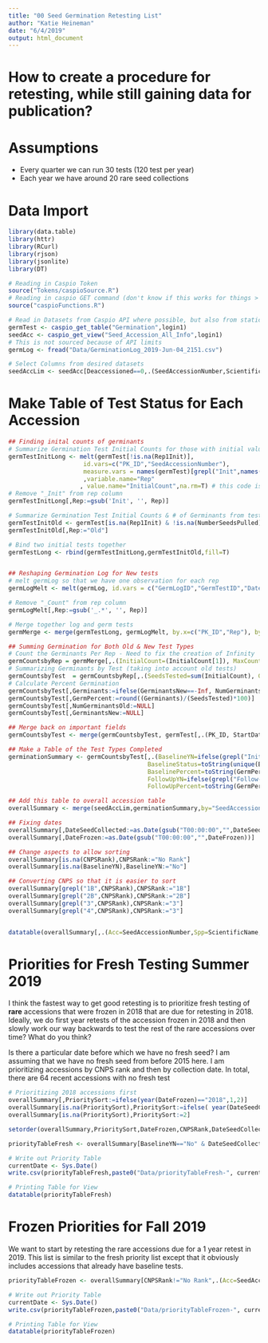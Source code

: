 ```yaml
---
title: "00 Seed Germination Retesting List"
author: "Katie Heineman"
date: "6/4/2019"
output: html_document
---
```


# How to create a procedure for retesting, while still gaining data for publication?

# Assumptions

+ Every quarter we can run 30 tests (120 test per year)
+ Each year we have around 20 rare seed collections

# Data Import
```r
library(data.table)
library(httr)
library(RCurl)
library(rjson)
library(jsonlite)
library(DT)

# Reading in Caspio Token
source("Tokens/caspioSource.R")
# Reading in caspio GET command (don't know if this works for things > 1000)
source("caspioFunctions.R")

# Read in Datasets from Caspio API where possible, but also from static sources where necessary
germTest <- caspio_get_table("Germination",login1)
seedAcc <- caspio_get_view("Seed_Accession_All_Info",login1)
# This is not sourced because of API limits
germLog <- fread("Data/GerminationLog_2019-Jun-04_2151.csv")

# Select Columns from desired datasets
seedAccLim <- seedAcc[Deaccessioned==0,.(SeedAccessionNumber,ScientificName,CNPSRank,LocalityName,DateSeedCollected,MaternalLinesSampled,DateFrozen)]
```

# Make Table of Test Status for Each Accession

```r

## Finding inital counts of germinants
# Summarize Germination Test Initial Counts for those with initial values in the initital count columns (new database format)
germTestInitLong <- melt(germTest[!is.na(Rep1Init)],
                     id.vars=c("PK_ID","SeedAccessionNumber"),
                     measure.vars = names(germTest)[grepl("Init",names(germTest))]
                     ,variable.name="Rep"
                    , value.name="InitialCount",na.rm=T) # this code is not performing correctly
# Remove "_Init" from rep column
germTestInitLong[,Rep:=gsub('Init', '', Rep)]

# Summarize Germination Test Initial Counts & # of Germinants from test in the old format
germTestInitOld <- germTest[is.na(Rep1Init) & !is.na(NumberSeedsPulled),.(PK_ID,SeedAccessionNumber, InitialCount=NumberSeedsPulled,NumGerminantsOld=NumGerminants)]
germTestInitOld[,Rep:="Old"]

# Bind two initial tests together
germTestLong <- rbind(germTestInitLong,germTestInitOld,fill=T)


## Reshaping Germination Log for New tests
# melt germLog so that we have one observation for each rep
germLogMelt <- melt(germLog, id.vars = c("GermLogID","GermTestID","DateChange", names(germLog)[15:18]), measure.vars = names(germLog)[5:14], variable.name="Rep",value.name="measurementCount",na.rm=T)

# Remove "_Count" from rep column
germLogMelt[,Rep:=gsub('_.*', '', Rep)]

# Merge together log and germ tests
germMerge <- merge(germTestLong, germLogMelt, by.x=c("PK_ID","Rep"), by.y=c("GermTestID","Rep"), all.x=T)

## Summing Germination for Both Old & New Test Types
# Count the Germinants Per Rep - Need to fix the creation of Infinity
germCountsbyRep = germMerge[,.(InitialCount=(InitialCount[1]), MaxCount = max(as.numeric(measurementCount),na.rm=T),NumGerminantsOld=NumGerminantsOld[1]), by=c("SeedAccessionNumber","PK_ID", "Rep")] 
# Summarizing Germinants by Test (taking into account old tests)
germCountsbyTest  = germCountsbyRep[,.(SeedsTested=sum(InitialCount), GerminantsNew =sum(MaxCount,na.rm=T),NumGerminantsOld=NumGerminantsOld[1] ), by=c("SeedAccessionNumber","PK_ID")]
# Calculate Percent Germination
germCountsbyTest[,Germinants:=ifelse(GerminantsNew==-Inf, NumGerminantsOld,GerminantsNew)]
germCountsbyTest[,GermPercent:=round((Germinants)/(SeedsTested)*100)]
germCountsbyTest[,NumGerminantsOld:=NULL]
germCountsbyTest[,GerminantsNew:=NULL]

## Merge back on important fields
germCountsbyTest <- merge(germCountsbyTest, germTest[,.(PK_ID, StartDate,FinalDate,TestType, Baseline)], by="PK_ID")

## Make a Table of the Test Types Completed
germinationSummary <- germCountsbyTest[,.(BaselineYN=ifelse(grepl("Initial",toString(TestType)),"Yes","No"), 
                                       BaselineStatus=toString(unique(Baseline[TestType=="Initial"])),
                                       BaselinePercent=toString(GermPercent[TestType=="Initial"]),
                                       FollowUpYN=ifelse(grepl("Follow-up",toString(TestType)),"Yes","No"),
                                       FollowUpPercent=toString(GermPercent[TestType=="Follow-up"])),by="SeedAccessionNumber"]

## Add this table to overall accession table
overallSummary <- merge(seedAccLim,germinationSummary,by="SeedAccessionNumber",all.x=T)

## Fixing dates
overallSummary[,DateSeedCollected:=as.Date(gsub("T00:00:00","",DateSeedCollected))]
overallSummary[,DateFrozen:=as.Date(gsub("T00:00:00","",DateFrozen))]

## Change aspects to allow sorting
overallSummary[is.na(CNPSRank),CNPSRank:="No Rank"]
overallSummary[is.na(BaselineYN),BaselineYN:="No"]

## Converting CNPS so that it is easier to sort 
overallSummary[grepl("1B",CNPSRank),CNPSRank:="1B"]
overallSummary[grepl("2B",CNPSRank),CNPSRank:="2B"]
overallSummary[grepl("3",CNPSRank),CNPSRank:="3"]
overallSummary[grepl("4",CNPSRank),CNPSRank:="3"]


datatable(overallSummary[,.(Acc=SeedAccessionNumber,Spp=ScientificName,CNPSRank, Local=LocalityName, DateFrozen,BaselineYN,BaselineType=BaselineStatus,FollowUpYN)])
```

# Priorities for Fresh Testing Summer 2019

I think the fastest way to get good retesting is to prioritize fresh testing of **rare** accessions that were frozen in 2018 that are due for retesting in 2018. Ideally, we do first year retests of the accession frozen in 2018 and then slowly work our way backwards to test the rest of the rare accessions over time? What do you think?

Is there a particular date before which we have no fresh seed? I am assuming that we have no fresh seed from before 2015 here. I am prioritizing accessions by CNPS rank and then by collection date. In total, there are 64 recent accessions with no fresh test

```r
# Prioritizing 2018 accessions first
overallSummary[,PrioritySort:=ifelse(year(DateFrozen)=="2018",1,2)]
overallSummary[is.na(PrioritySort),PrioritySort:=ifelse( year(DateSeedCollected)=="2018",1.5,2)]
overallSummary[is.na(PrioritySort),PrioritySort:=2]

setorder(overallSummary,PrioritySort,DateFrozen,CNPSRank,DateSeedCollected)

priorityTableFresh <- overallSummary[BaselineYN=="No" & DateSeedCollected>"2015-01-01" & CNPSRank!="No Rank",.(Acc=SeedAccessionNumber,Spp=ScientificName,CNPSRank,LocalityName,Collected=DateSeedCollected, Frozen=DateFrozen)]

# Write out Priority Table
currentDate <- Sys.Date() 
write.csv(priorityTableFresh,paste0("Data/priorityTableFresh-", currentDate,".csv"))

# Printing Table for View
datatable(priorityTableFresh)

```

# Frozen Priorities for Fall 2019

We want to start by retesting the rare accessions due for a 1 year retest in 2019. This list is similar to the fresh priority list except that it obviously includes accessions that already have baseline tests. 

```r

priorityTableFrozen <- overallSummary[CNPSRank!="No Rank",.(Acc=SeedAccessionNumber,Spp=ScientificName,CNPSRank,LocalityName,BaselineYN,Collected=DateSeedCollected,PrioritySort, Frozen=DateFrozen)]

# Write out Priority Table
currentDate <- Sys.Date() 
write.csv(priorityTableFrozen,paste0("Data/priorityTableFrozen-", currentDate,".csv"))

# Printing Table for View
datatable(priorityTableFrozen)

```
